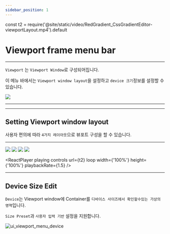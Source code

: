```yaml
---
sidebar_position: 1
---
```



const t2 = require('@site/static/video/RedGradient_CssGradientEditor-viewportLayout.mp4').default

# Viewport frame menu bar

<hr/>

```Viewport``` 는 ```Viewport Window```로 구성되어집니다.

이 메뉴 바에서는 ```Viewport window layout```을 설정하고 ```device 크기```정보를 설정할 수 있습니다.

![](./img/ui_viewport_menu.png)

<hr/>

<TOCInline toc={toc}/>

<hr/>

## Setting Viewport window layout

사용자 편의에 따라 ```4가지 레이아웃```으로 뷰포트 구성을 할 수 있습니다.

<hr/>


<Tabs>
	<TabItem value="Single" label="Single" default>
		<img src={require('./img/ui_viewport_single.png').default}/>
	</TabItem>
	<TabItem value="Vertical" label="Vertical">
		<img src={require('./img/ui_viewport_vertical.png').default}/>
	</TabItem>
	<TabItem value="Horizontal" label="Horizontal">
		<img src={require('./img/ui_viewport_horizontal.png').default}/>
	</TabItem>
	<TabItem value="Triple" label="Triple">
		<img src={require('./img/ui_viewport_triple.png').default}/>
	</TabItem>
</Tabs>

<ReactPlayer
	playing
	controls
	url={t2}
	loop
	width={'100%'}
	height={'100%'}
	playbackRate={1.5}
/>

<hr/>

## Device Size Edit
```Device```는 Viewport window에 Container를 ```디바이스 사이즈에서 확인할수있는 가상의 영역```입니다.

```Size Preset```과 ```사용자 입력 기반``` 설정을 지원합니다.

![ui_viewport_menu_device](./img/ui_viewport_menu_device.png)